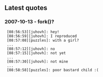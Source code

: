 == Latest quotes ==
=== 2007-10-13 - fork()? ===
  [08:56:53][juhovh]: hey!
  [08:56:59][juhovh]: I reproduced
  [08:57:08][puzzles]: with a girl?
  ...
  [08:57:12][juhovh]: no
  [08:57:15][juhovh]: not yet
  ...
  [08:57:30][juhovh]: not mine
  ...
  [08:58:58][puzzles]: poor bastard child :(